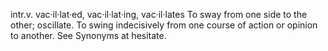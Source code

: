 intr.v. vac·il·lat·ed, vac·il·lat·ing, vac·il·lates 
To sway from one side to the other; oscillate. 
To swing indecisively from one course of action or opinion to another. See Synonyms at hesitate.
{{wikify}}
